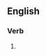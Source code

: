==English==

===Verb===
{{head|en|verb form}}

# {{present participle of|incentivize|lang=en|nocat=1}}